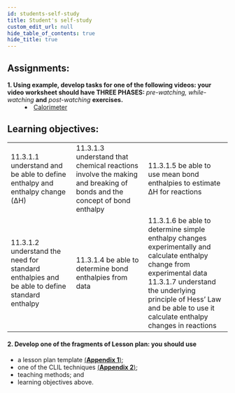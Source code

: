 ```yaml
---
id: students-self-study
title: Student's self-study
custom_edit_url: null
hide_table_of_contents: true
hide_title: true
---
```



## Assignments:

<dl>
  <dt>
    <strong>
      1. Using example, develop tasks for one of the following videos: your
      video worksheet should have THREE PHASES:
    </strong>
    <em> pre-watching, while-watching</em> <strong>and</strong> <em>
      post-watching
    </em> <strong>exercises.</strong>
  </dt>
  <dd>
    <li>
      <a href='https://youtu.be/SagNcyN1yUQ'>Calorimeter</a>
    </li>
  </dd>
</dl>

## Learning objectives:

<table>
  <tr>
    <td>
      11.3.1.1 understand and be able to define enthalpy and enthalpy change
      (ΔH)
    </td>
    <td>
      11.3.1.3 understand that chemical reactions involve the making and
      breaking of bonds and the concept of bond enthalpy
    </td>
    <td>
      11.3.1.5 be able to use mean bond enthalpies to estimate ΔH for reactions
    </td>
  </tr>
  <tr>
    <td>
      11.3.1.2 understand the need for standard enthalpies and be able to define
      standard enthalpy
    </td>
    <td>11.3.1.4 be able to determine bond enthalpies from data</td>
    <td>
      11.3.1.6 be able to determine simple enthalpy changes experimentally and
      calculate enthalpy change from experimental data
      <br />
      11.3.1.7 understand the underlying principle of Hess’ Law and be able to
      use it calculate enthalpy changes in reactions
    </td>
  </tr>
</table>

#### 2. Develop one of the fragments of Lesson plan: you should use

- a lesson plan template [(**Appendix 1**)](../appendix/appendix-1);
- one of the CLIL techniques [(**Appendix 2**)](../appendix/appendix-2);
- teaching methods; and
- learning objectives above.
